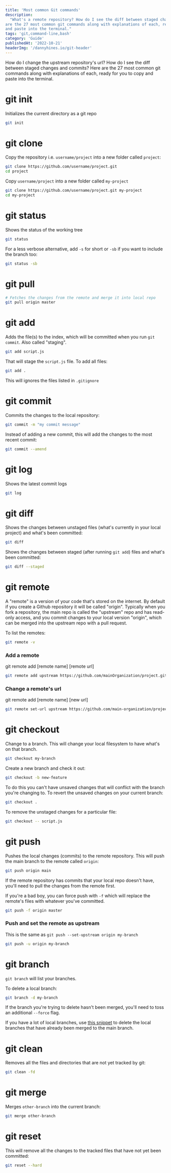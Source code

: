```yaml
---
title: 'Most common Git commands'
description:
  "What's a remote repository? How do I see the diff between staged changes and commits? Here
are the 27 most common git commands along with explanations of each, ready for you to copy
and paste into the terminal."
tags: 'git,command-line,bash'
category: 'Guide'
publishedAt: '2022-10-21'
headerImg: '/dannyhines.io/git-header'
---
```


How do I change the upstream repository's url? How do I see the diff between staged changes
and commits? Here are the 27 most common git commands along with explanations of each, ready
for you to copy and paste into the terminal.

<h1 id='git-init' className='not-prose' style={{ marginBottom: '0 !important' }}>
  git init
</h1>

Initializes the current directory as a git repo

```bash
git init
```

# git clone

Copy the repository i.e. `username/project` into a new folder called `project`:

```bash
git clone https://github.com/username/project.git
cd project
```

Copy `username/project` into a new folder called `my-project`

```bash
git clone https://github.com/username/project.git my-project
cd my-project
```

# git status

Shows the status of the working tree

```bash
git status
```

For a less verbose alternative, add `-s` for short or `-sb` if you want to include the
branch too:

```bash
git status -sb
```

# git pull

```bash
# Fetches the changes from the remote and merge it into local repo
git pull origin master
```

# git add

Adds the file(s) to the index, which will be committed when you run `git commit`. Also
called "staging".

```bash
git add script.js
```

That will stage the `script.js` file. To add all files:

```bash
git add .
```

This will ignores the files listed in `.gitignore`

# git commit

Commits the changes to the local repository:

```bash
git commit -m "my commit message"
```

Instead of adding a new commit, this will add the changes to the most recent commit:

```bash
git commit --amend
```

# git log

Shows the latest commit logs

```bash
git log
```

# git diff

Shows the changes between unstaged files (what's currently in your local project) and what's
been committed:

```bash
git diff
```

Shows the changes between staged (after running `git add`) files and what's been committed:

```bash
git diff --staged
```

# git remote

A "remote" is a version of your code that's stored on the internet. By default if you create
a Github repository it will be called "origin". Typically when you fork a repository, the
main repo is called the "upstream" repo and has read-only access, and you commit changes to
your local version "origin", which can be merged into the upstream repo with a pull request.

To list the remotes:

```bash
git remote -v
```

### Add a remote

git remote add [remote name] [remote url]

```bash
git remote add upstream https://github.com/mainOrganization/project.git
```

### Change a remote's url

git remote add [remote name] [new url]

```bash
git remote set-url upstream https://github.com/main-organization/project.git
```

# git checkout

Change to a branch. This will change your local filesystem to have what's on that branch.

```bash
git checkout my-branch
```

Create a new branch and check it out:

```bash
git checkout -b new-feature
```

To do this you can't have unsaved changes that will conflict with the branch you're changing
to. To revert the unsaved changes on your current branch:

```bash
git checkout .
```

To remove the unstaged changes for a particular file:

```bash
git checkout -- script.js
```

# git push

Pushes the local changes (commits) to the remote repository. This will push the main branch
to the remote called `origin`:

```bash
git push origin main
```

If the remote repository has commits that your local repo doesn't have, you'll need to pull
the changes from the remote first.

If you're a bad boy, you can force push with `-f` which will replace the remote's files with
whatever you've committed.

```bash
git push -f origin master
```

### Push and set the remote as upstream

This is the same as `git push --set-upstream origin my-branch`

```bash
git push -u origin my-branch
```

# git branch

`git branch` will list your branches.

To delete a local branch:

```bash
git branch -d my-branch
```

If the branch you're trying to delete hasn't been merged, you'll need to toss an additional
`--force` flag.

If you have a lot of local branches, use [this snippet](/snippets/delete-local-branches) to
delete the local branches that have already been merged to the main branch.

# git clean

Removes all the files and directories that are not yet tracked by git:

```bash
git clean -fd
```

# git merge

Merges `other-branch` into the current branch:

```bash
git merge other-branch
```

# git reset

This will remove all the changes to the tracked files that have not yet been committed:

```bash
git reset --hard
```
